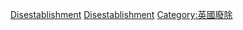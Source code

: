 [[Category:英格蘭歷史|Disestablishment]]
[[Category:英格蘭事件|Disestablishment]]
[[Category:英國廢除|Category:英國廢除]]